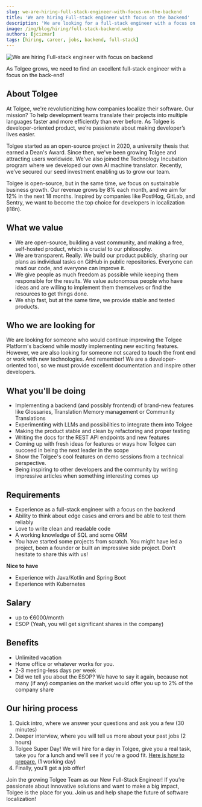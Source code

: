 ```yaml
---
slug: we-are-hiring-full-stack-engineer-with-focus-on-the-backend
title: 'We are hiring Full-stack engineer with focus on the backend'
description: 'We are looking for a full-stack engineer with a focus on the backend to become integral part our growing team at Tolgee.'
image: /img/blog/hiring/full-stack-backend.webp
authors: [jcizmar]
tags: [hiring, career, jobs, backend, full-stack]
---
```


![We are hiring Full-stack engineer with focus on backend](/img/blog/hiring/full-stack-backend.webp)

As Tolgee grows, we need to find an excellent full-stack engineer with a focus on the back-end!

<!--truncate-->

## About Tolgee
At Tolgee, we're revolutionizing how companies localize their software. Our mission? To help development teams translate their projects into multiple languages faster and more efficiently than ever before. As Tolgee is developer-oriented product, we’re passionate about making developer’s lives easier.

Tolgee started as an open-source project in 2020, a university thesis that earned a Dean's Award. Since then, we've been growing Tolgee and attracting users worldwide. We've also joined the Technology Incubation program where we developed our own AI machine translator. Recently, we’ve secured our seed investment enabling us to grow our team.

Tolgee is open-source, but in the same time, we focus on sustainable business growth. Our revenue grows by 8% each month, and we aim for 12% in the next 18 months. Inspired by companies like PostHog, GitLab, and Sentry, we want to become the top choice for developers in localization (i18n).

## What we value
- We are open-source, building a vast community, and making a free, self-hosted product, which is crucial to our philosophy.
- We are transparent. Really. We build our product publicly, sharing our plans as individual tasks on GitHub in public repositories. Everyone can read our code, and everyone can improve it.
- We give people as much freedom as possible while keeping them responsible for the results. We value autonomous people who have ideas and are willing to implement them themselves or find the resources to get things done.
- We ship fast, but at the same time, we provide stable and tested products.

## Who we are looking for
We are looking for someone who would continue improving the Tolgee Platform's backend while mostly implementing new exciting features. However, we are also looking for someone not scared to touch the front end or work with new technologies. And remember! We are a developer-oriented tool, so we must provide excellent documentation and inspire other developers.

## What you'll be doing
- Implementing a backend (and possibly frontend) of brand-new features like Glossaries, Translation Memory management or Community Translations
- Experimenting with LLMs and possibilities to integrate them into Tolgee
- Making the product stable and clean by refactoring and proper testing
- Writing the docs for the REST API endpoints and new features
- Coming up with fresh ideas for features or ways how Tolgee can succeed in being the next leader in the scope
- Show the Tolgee's cool features on demo sessions from a technical perspective.
- Being inspiring to other developers and the community by writing impressive articles when something interesting comes up

## Requirements
- Experience as a full-stack engineer with a focus on the backend
- Ability to think about edge cases and errors and be able to test them reliably
- Love to write clean and readable code
- A working knowledge of SQL and some ORM
- You have started some projects from scratch. You might have led a project, been a founder or built an impressive side project. Don't hesitate to share this with us!

**Nice to have**

- Experience with Java/Kotlin and Spring Boot
- Experience with Kubernetes

## Salary
- up to €6000/month
- ESOP (Yeah, you will get significant shares in the company)

## Benefits
- Unlimited vacation
- Home office or whatever works for you.
- 2-3 meeting-less days per week
- Did we tell you about the ESOP? We have to say it again, because not many (if any) companies on the market would offer you up to 2% of the company share

## Our hiring process
1. Quick intro, where we answer your questions and ask you a few (30 minutes)
2. Deeper interview, where you will tell us more about your past jobs (2 hours)
3. Tolgee Super Day! We will hire for a day in Tolgee, give you a real task, take you for a lunch and we'll see if you're a good fit. [Here is how to prepare.](/docs/prepare-for-superday) (1 working day)
4. Finally, you'll get a job offer!

Join the growing Tolgee Team as our New Full-Stack Engineer! If you’re passionate about innovative solutions and want to make a big impact, Tolgee is the place for you. Join us and help shape the future of software localization!
